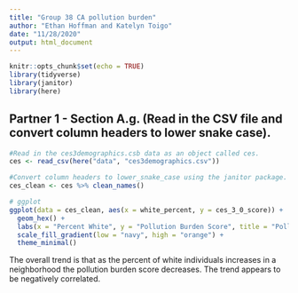 ```yaml
---
title: "Group 38 CA pollution burden"
author: "Ethan Hoffman and Katelyn Toigo"
date: "11/28/2020"
output: html_document
---
```


```r
knitr::opts_chunk$set(echo = TRUE)
library(tidyverse)
library(janitor)
library(here)
```

## Partner 1 - Section A.g. (Read in the CSV file and convert column headers to lower snake case).
```r
#Read in the ces3demographics.csb data as an object called ces.
ces <- read_csv(here("data", "ces3demographics.csv"))

#Convert column headers to lower_snake_case using the janitor package.
ces_clean <- ces %>% clean_names()
```

```r
# ggplot
ggplot(data = ces_clean, aes(x = white_percent, y = ces_3_0_score)) +
  geom_hex() +
  labs(x = "Percent White", y = "Pollution Burden Score", title = "Pollution Burden Score by Percent of White People in Neighborhood") +
  scale_fill_gradient(low = "navy", high = "orange") +
  theme_minimal()
```

The overall trend is that as the percent of white individuals increases in a neighborhood the pollution burden score decreases.  The trend appears to be negatively correlated.